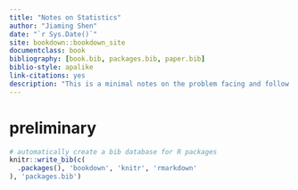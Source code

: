 ```yaml
--- 
title: "Notes on Statistics"
author: "Jiaming Shen"
date: "`r Sys.Date()`"
site: bookdown::bookdown_site
documentclass: book
bibliography: [book.bib, packages.bib, paper.bib]
biblio-style: apalike
link-citations: yes
description: "This is a minimal notes on the problem facing and follow the idea by yufree.cn/notes"
---
```


# preliminary{-}


```r
# automatically create a bib database for R packages
knitr::write_bib(c(
  .packages(), 'bookdown', 'knitr', 'rmarkdown'
), 'packages.bib')
```
